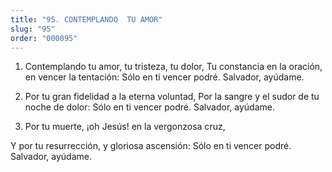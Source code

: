 ```yaml
---
title: "95. CONTEMPLANDO  TU AMOR"
slug: "95"
order: "000095"
---
```

1. Contemplando tu amor, tu tristeza, tu dolor,
Tu constancia en la oración, en vencer la tentación:
Sólo en ti vencer podré. Salvador, ayúdame.

2.	Por tu gran fidelidad a la eterna voluntad,
Por la sangre y el sudor de tu noche de dolor: Sólo en ti vencer podré. Salvador, ayúdame.

3.	Por tu muerte, ¡oh Jesús! en la vergonzosa cruz,

Y por tu resurrección, y gloriosa ascensión: Sólo en ti vencer podré. Salvador, ayúdame.
